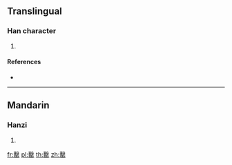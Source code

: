 {{character info/new}}
==Translingual==

===Han character===
{{Han char|rn=121|rad=缶|as=13|sn=19|four=07771|canj=JEOJU}}

# {{defn|Han|sort=缶13}}

====References====
* {{Han ref|kx=0945.530|dkj=28178|hdz=52939.080|uh=7F4A|ud=32586|bh=F2BA|bd=62138}}

----

==Mandarin==

===Hanzi===
{{cmn-hanzi|pin=[[qì]] ([[qi4]])|wg=ch'i<sup>4</sup>}}

# {{defn|lang=cmn|sort=缶13}}

[[fr:罊]]
[[pl:罊]]
[[th:罊]]
[[zh:罊]]
